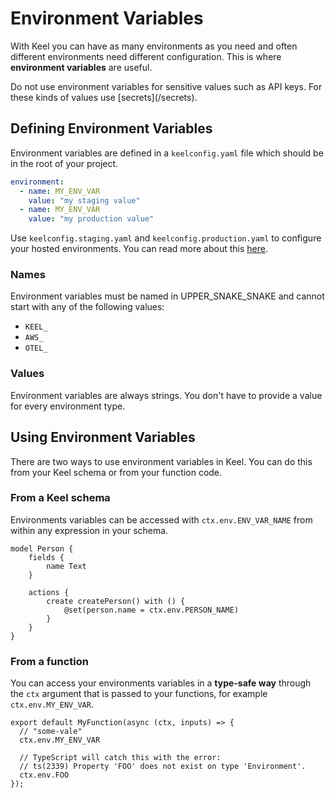 # Environment Variables

With Keel you can have as many environments as you need and often different environments need different configuration. This is where **environment variables** are useful.


<Callout type="warning" emoji="⚠️">
  Do not use environment variables for sensitive values such as API keys. For these kinds of values use [secrets](/secrets).
</Callout>

## Defining Environment Variables

Environment variables are defined in a `keelconfig.yaml` file which should be in the root of your project.

```yaml filename="keelconfig.yaml"
environment:
  - name: MY_ENV_VAR
    value: "my staging value"
  - name: MY_ENV_VAR
    value: "my production value"
```

Use `keelconfig.staging.yaml` and `keelconfig.production.yaml` to configure your hosted environments.  You can read more about this [here](/keelconfig).

### Names

Environment variables must be named in UPPER_SNAKE_SNAKE and cannot start with any of the following values:

* `KEEL_`
* `AWS_`
* `OTEL_`

### Values

Environment variables are always strings. You don't have to provide a value for every environment type.

## Using Environment Variables

There are two ways to use environment variables in Keel. You can do this from your Keel schema or from your function code.

### From a Keel schema

Environments variables can be accessed with `ctx.env.ENV_VAR_NAME` from within any expression in your schema.

```keel {8} filename="schema.keel"
model Person {
    fields {
        name Text
    }

    actions {
        create createPerson() with () {
            @set(person.name = ctx.env.PERSON_NAME)
        }
    }
}
```

### From a function

You can access your environments variables in a **type-safe way** through the `ctx` argument that is passed to your functions, for example `ctx.env.MY_ENV_VAR`.

```tsx filename="functions/myFunction.ts"
export default MyFunction(async (ctx, inputs) => {
  // "some-vale"
  ctx.env.MY_ENV_VAR

  // TypeScript will catch this with the error:
  // ts(2339) Property 'FOO' does not exist on type 'Environment'.
  ctx.env.FOO
});
```
